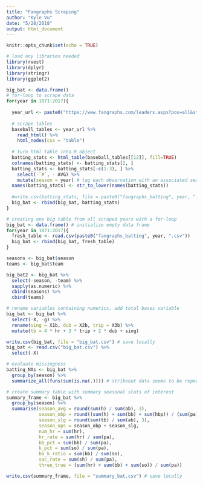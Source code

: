 ```yaml
---
title: "Fangraphs Scraping"
author: "Kyle Vu"
date: "5/28/2018"
output: html_document
---
```


```r
knitr::opts_chunk$set(echo = TRUE)
```

```r
# load any libraries needed
library(rvest)
library(dplyr)
library(stringr)
library(ggplot2)
```

```r
big_bat <- data.frame()
# for-loop to scrape data
for(year in 1871:2017){
  
  year_url <- paste0("https://www.fangraphs.com/leaders.aspx?pos=all&stats=bat&lg=all&qual=0&type=0&season=", year, "&month=0&season1=", year, "&ind=0&team=0,ts&rost=0&age=0&filter=&players=0") # iteratively create urls for each year in defined range above
  
  # scrape tables
  baseball_tables <- year_url %>%
    read_html() %>%
    html_nodes(css = "table")
  
  # turn html table into R object
  batting_stats <- html_table(baseball_tables[[12]], fill=TRUE)
  colnames(batting_stats) <- batting_stats[2, ]
  batting_stats <- batting_stats[-c(1:3), ] %>%
    select(-`#`, - AVG) %>%
    mutate(season = year) # tag each observation with an associated season
  names(batting_stats) <- str_to_lower(names(batting_stats))
  
  #write.csv(batting_stats, file = paste0("fangraphs_batting", year, ".csv")) # store each year locally
  big_bat <- rbind(big_bat, batting_stats)
}
```

```r
# creating one big table from all scraped years with a for-loop
big_bat <- data.frame() # initialize empty data frame
for(year in 1871:2017){
  fresh_table <- read.csv(paste0("fangraphs_batting", year, ".csv"))
  big_bat <- rbind(big_bat, fresh_table)
}

seasons <- big_bat$season
teams <- big_bat$team

big_bat2 <- big_bat %>%
  select(-season, -team) %>%
  sapply(as.numeric) %>%
  cbind(seasons) %>%
  cbind(teams)

# rename variables containing numerics, add total bases variable
big_bat <- big_bat %>%
  select(-X, -g) %>%
  rename(sing = X1b, dub = X2b, trip = X3b) %>%
  mutate(tb = 4 * hr + 3 * trip + 2 * dub + sing)

write.csv(big_bat, file = "big_bat.csv") # save locally
big_bat <- read.csv("big_bat.csv") %>%
  select(-X)
```



```r
# evaluate missingness
batting_NAs <- big_bat %>%
  group_by(season) %>%
  summarize_all(funs(sum(is.na(.)))) # strikeout data seems to be reported uniformly after 1913

# create summary table with summary seasonal stats of interest
summary_frame <- big_bat %>%
  group_by(season) %>%
  summarise(season_avg = round(sum(h) / sum(ab), 3),
            season_obp = round((sum(h) + sum(bb) + sum(hbp)) / (sum(pa)), 3),
            season_slg = round(sum(tb) / sum(ab), 3),
            season_ops = season_obp + season_slg,
            num_hr = sum(hr),
            hr_rate = sum(hr) / sum(pa),
            bb_pct = sum(bb) / sum(pa),
            k_pct = sum(so) / sum(pa),
            bb_k_ratio = sum(bb) / sum(so),
            sac_rate = sum(sh) / sum(pa),
            three_true = (sum(hr) + sum(bb) + sum(so)) / sum(pa))

write.csv(summary_frame, file = "summary_bat.csv") # save locally
```
